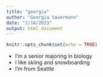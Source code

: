 ```yaml
---
title: "georgia"
author: "Georgia Sauermann"
date: "2/14/2023"
output: html_document
---
```


```r
knitr::opts_chunk$set(echo = TRUE)
```

* I'm a senior majoring in biology
* I like skiing and snowboarding
* I'm from Seattle

